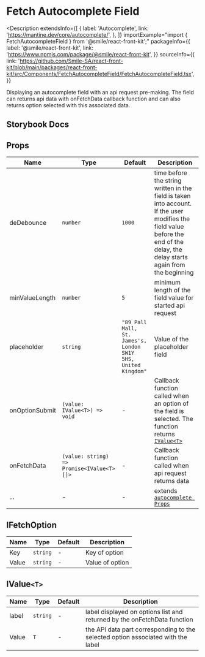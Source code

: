 # Fetch Autocomplete Field

<Description
  extendsInfo={[
    {
      label: 'Autocomplete',
      link: 'https://mantine.dev/core/autocomplete/',
    },
  ]}
  importExample="import { FetchAutocompleteField } from '@smile/react-front-kit';"
  packageInfo={{
    label: '@smile/react-front-kit',
    link: 'https://www.npmjs.com/package/@smile/react-front-kit',
  }}
  sourceInfo={{
    link: 'https://github.com/Smile-SA/react-front-kit/blob/main/packages/react-front-kit/src/Components/FetchAutocompleteField/FetchAutocompleteField.tsx',
  }}
>
  Displaying an autocomplete field with an api request pre-making. The field can
  returns api data with onFetchData callback function and can also returns
  option selected with this associated data.
</Description>

## Storybook Docs

<StorybookEmbed
  storyId="3-custom-form-fetchautocompletefield--docs"
  height="820"
/>

## Props

| Name           | Type                                      | Default                                                        | Description                                                                                                                                                                    |
| -------------- | ----------------------------------------- | -------------------------------------------------------------- | ------------------------------------------------------------------------------------------------------------------------------------------------------------------------------ |
| deDebounce     | `number`                                  | `1000`                                                         | time before the string written in the field is taken into account. If the user modifies the field value before the end of the delay, the delay starts again from the beginning |
| minValueLength | `number`                                  | `5`                                                            | minimum length of the field value for started api request                                                                                                                      |
| placeholder    | `string`                                  | `"89 Pall Mall, St. James's, London SW1Y 5HS, United Kingdom"` | Value of the placeholder field                                                                                                                                                 |
| onOptionSubmit | `(value: IValue<T>) => void`              | -                                                              | Callback function called when an option of the field is selected. The function returns [`IValue<T>`](#IValue<T>)                                                               |
| onFetchData    | `(value: string) => Promise<IValue<T>[]>` | -                                                              | Callback function called when api request returns data                                                                                                                         |
| ...            | -                                         | -                                                              | extends [`autocomplete Props`](https://mantine.dev/core/autocomplete/?t=props)                                                                                                 |

## IFetchOption

| Name             | Type     | Default | Description     |
| ---------------- | -------- | ------- | --------------- |
| Key<Required/>   | `string` | -       | Key of option   |
| Value<Required/> | `string` | -       | Value of option |

## IValue`<T>`

| Name             | Type     | Default | Description                                                                      |
| ---------------- | -------- | ------- | -------------------------------------------------------------------------------- |
| label<Required/> | `string` | -       | label displayed on options list and returned by the onFetchData function         |
| Value<Required/> | `T`      | -       | the API data part corresponding to the selected option associated with the label |
